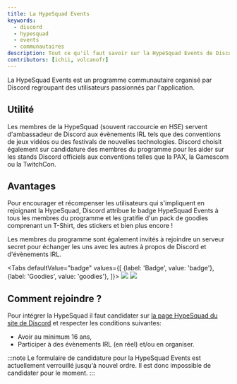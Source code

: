 ```yaml
---
title: La HypeSquad Events
keywords:
  - discord
  - hypesquad
  - events
  - communautaires
description: Tout ce qu'il faut savoir sur la HypeSquad Events de Discord.
contributors: [ichii, volcanofr]
---
```


La HypeSquad Events est un programme communautaire organisé par Discord regroupant des utilisateurs passionnés par l'application.

## Utilité

Les membres de la HypeSquad (souvent raccourcie en HSE) servent d'ambassadeur de Discord aux évènements IRL tels que des conventions de jeux vidéos ou des festivals de nouvelles technologies. Discord choisit également sur candidature des membres du programme pour les aider sur les stands Discord officiels aux conventions telles que la PAX, la Gamescom ou la TwitchCon. 

## Avantages

Pour encourager et récompenser les utilisateurs qui s'impliquent en rejoignant la HypeSquad, Discord attribue le badge HypeSquad Events à tous les membres du programme et les gratifie d'un pack de goodies comprenant un T-Shirt, des stickers et bien plus encore !

Les membres du programme sont également invités à rejoindre un serveur secret pour échanger les uns avec les autres à propos de Discord et d'évènements IRL.

<Tabs
  defaultValue="badge"
  values={[
    {label: 'Badge', value: 'badge'},
    {label: 'Goodies', value: 'goodies'},
  ]}>
  <TabItem value="badge"><img src="https://i.discord.fr/pKVo.png"/></TabItem>
  <TabItem value="goodies"><img src="https://i.discord.fr/7rt.jpg"/></TabItem>
</Tabs>

## Comment rejoindre ?

Pour intégrer la HypeSquad il faut candidater sur [la page HypeSquad du site de Discord](https://discord.com/hypesquad 'discord.com/hypesquad') et respecter les conditions suivantes:
- Avoir au minimum 16 ans,
- Participer à des évènements IRL (en réel) et/ou en organiser.

:::note
Le formulaire de candidature pour la HypeSquad Events est actuellement verrouillé jusqu'à nouvel ordre. Il est donc impossible de candidater pour le moment.
:::
